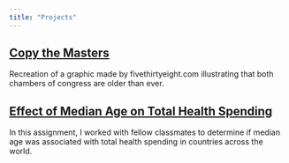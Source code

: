 ---
title: "Projects"
---

## [Copy the Masters](copythemasters.html){.external target="_blank"}
Recreation of a graphic made by fivethirtyeight.com illustrating that both chambers of congress are older than ever.

## [Effect of Median Age on Total Health Spending](finalproject.html) {.external target="_blank"}
In this assignment, I worked with fellow classmates to determine if median age was associated with total health spending in countries across the world.